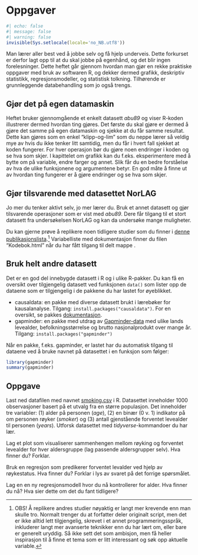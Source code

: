 # Oppgaver 

```r
#| echo: false
#| message: false
#| warning: false
invisible(Sys.setlocale(locale='no_NB.utf8'))
```

Man lærer aller best ved å jobbe selv og få hjelp underveis. Dette forkurset er derfor lagt opp til at du skal jobbe på egenhånd, og det blir ingen forelesninger. 
Dette heftet går gjennom hvordan man gjør en rekke praktiske oppgaver med bruk av softwaren R, og dekker dermed grafikk, deskriptiv statistikk, regresjonsmodeller, og  statistisk tolkning. Tilhørende er grunnleggende databehandling som jo også trengs. 



## Gjør det på egen datamaskin
Heftet bruker gjennomgående et enkelt datasett *abu89* og viser R-koden illustrerer dermed hvordan ting gjøres. Det første du skal gjøre er dermed å gjøre det samme på egen datamaskin og sjekke at du får samme resultat. Dette kan gjøres som en enkel "klipp-og-lim" som du neppe lærer så veldig mye av hvis du ikke tenker litt samtidig, men du får i hvert fall sjekket at koden fungerer. For hver operasjon bør du gjøre noen endringer i koden og se hva som skjer. I kapittelet om grafikk kan du f.eks. eksperimentere med å bytte om på variable, endre farger og annet. Slik får du en bedre forståelse av hva de ulike funksjonene og argumentene betyr. En god måte å finne ut av hvordan ting fungerer er å gjøre endringer og se hva som skjer. 


## Gjør tilsvarende med datasettet NorLAG
Jo mer du tenker aktivt selv, jo mer lærer du. Bruk et annet datasett og gjør tilsvarende operasjoner som er vist med *abu89*. Dere får tilgang til et stort datasett fra undersøkelsen NorLAG og kan da undersøke mange muligheter. 

Du kan gjerne prøve å replikere noen tidligere studier som du finner i [denne publikasjonslista](https://norlag.nsd.no/publications).^[OBS! Å replikere andres studier nøyaktig er langt mer krevende enn man skulle tro. Normalt trenger du at forfatter deler originalt script, men det er ikke alltid lett tilgjengelig, skrevet i et annet programmeringsspråk, inkluderer langt mer avanserte teknikker enn du har lært om, eller bare er generelt uryddig. Så ikke sett det som ambisjon, men få heller inspirasjon til å finne et tema som er litt interessant og søk opp aktuelle variable.]  Variabelliste med dokumentasjon finner du filen "Kodebok.html" når du har fått tilgang til delt mappe . 


## Bruk helt andre datasett
Det er en god del innebygde datasett i R og i ulike R-pakker. Du kan få en oversikt over tilgjengelig datasett ved funksjonen `data()` som lister opp de dataene som er tilgjengelig i de pakkene du har lastet for øyeblikket. 

* causaldata: en pakke med diverse datasett brukt i lærebøker for kausalanalyse. Tilgang: `install.packages("causaldata")`. For en oversikt, se pakkes [dokumentasjon](https://cran.r-project.org/web/packages/causaldata/causaldata.pdf).
* gapminder: en pakke med utdrag av [Gapminder-data](https://www.gapminder.org/data/) med ulike lands levealder, befolkningsstørrelse og brutto nasjonalprodukt over mange år. Tilgang: `install.packages("gapminder")`

Når en pakke, f.eks. gapminder, er lastet har du automatisk tilgang til dataene ved å bruke navnet på datasettet i en funksjon som følger:   

```r
library(gapminder)
summary(gapminder)

```

## Oppgave

Last ned datafilen med navnet [smoking.csv](https://github.com/torbskar/KvantForkurs_SOS_MA/blob/master/aapne_data/smoking.csv) i R. Datasettet inneholder 1000 observasjoner basert på et utvalg fra en større populasjon. Det inneholder tre variabler: (1) alder på personen (*age*), (2) en binær (0 v. 1) indikator på om personen røyker (*smoker*) og (3) antall gjenstående forventet levealder til personen (*years*). Utforsk datasettet med *tidyverse*-kommandoer du har lær. 

Lag et plot som visualiserer sammenhengen mellom røyking og forventet levealder for hver aldersgruppe (lag passende aldersgrupper selv). Hva finner du? Forklar.

Bruk en regresjon som predikerer forventet levalder ved hjelp av røykestatus. Hva finner du? Forklar i lys av svaret på det forrige spørsmålet.

Lag en en ny regresjonsmodell hvor du nå kontrollerer for alder. Hva finner du nå? Hva sier dette om det du fant tidligere?
